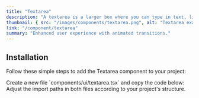 ```yaml
---
title: "Textarea"
description: "A textarea is a larger box where you can type in text, like your name, email, or a longer message."
thumbnail: { src: "/images/components/textarea.png", alt: "Textarea example" }
link: "/component/textarea"
summary: "Enhanced user experience with animated transitions."
---
```


<ComponentPreview name="textarea-demo" />

## Installation

Follow these simple steps to add the Textarea component to your project:

<Steps>

<Step>
Create a new file `components/ui/textarea.tsx` and copy the code below:
</Step>

<CollapsibleSource name="textarea" />

<Step>
Adjust the import paths in both files according to your project's structure.
</Step>

</Steps>